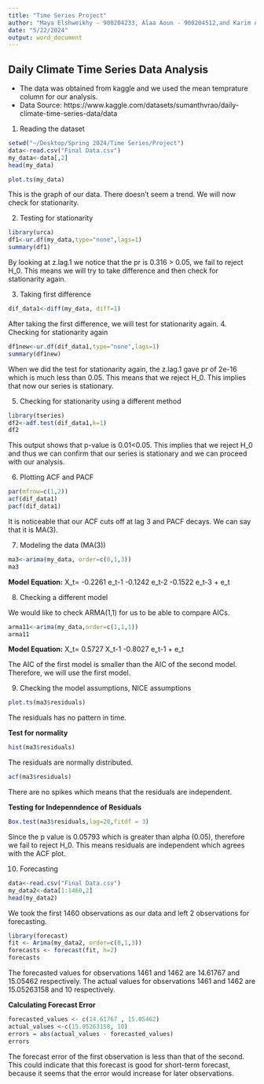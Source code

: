 ```yaml
---
title: "Time Series Project"
author: "Maya Elshweikhy - 900204233, Alaa Aoun - 900204512,and Karim AbouDaoud - 900212779"
date: "5/22/2024"
output: word_document
---
```

## Daily Climate Time Series Data Analysis 
- The data was obtained from kaggle and we used the mean temprature column for our analysis. 
- Data Source: https://www.kaggle.com/datasets/sumanthvrao/daily-climate-time-series-data/data

1. Reading the dataset
```r
setwd("~/Desktop/Spring 2024/Time Series/Project")
data<-read.csv("Final Data.csv")
my_data<-data[,2]
head(my_data)
```

```r
plot.ts(my_data)

```
This is the graph of our data. There doesn't seem a trend. We will now check for stationarity.

2. Testing for stationarity
```r
library(urca)
df1<-ur.df(my_data,type="none",lags=1)
summary(df1)
```
By looking at z.lag.1 we notice that the pr is 0.316 > 0.05, we fail to reject H_0. This means we will try to take difference and then check for stationarity again. 

3. Taking first difference

```r
dif_data1<-diff(my_data, diff=1)
```
After taking the first difference, we will test for stationarity again.
4. Checking for stationarity again
```r
df1new<-ur.df(dif_data1,type="none",lags=1)
summary(df1new)
```
When we did the test for stationarity again, the z.lag.1 gave pr of 2e-16 which is much less than 0.05. This means that we reject H_0. This implies that now our series is stationary. 

5. Checking for stationarity using a different method
```r
library(tseries)
df2<-adf.test(dif_data1,k=1)
df2
```
This output shows that p-value is 0.01<0.05. This implies that we reject H_0 and thus we can confirm that our series is stationary and we can proceed with our analysis.

6. Plotting ACF and PACF
```r
par(mfrow=c(1,2))
acf(dif_data1)
pacf(dif_data1)
```
It is noticeable that our ACF cuts off at lag 3 and PACF decays. We can say that it is MA(3). 

7. Modeling the data (MA(3))

```r
ma3<-arima(my_data, order=c(0,1,3))
ma3
```

**Model Equation:**
X_t= -0.2261 e_t-1 -0.1242 e_t-2 -0.1522 e_t-3 +  e_t

8. Checking a different model 

We would like  to check ARMA(1,1) for us to be able to compare AICs. 

```r
arma11<-arima(my_data,order=c(1,1,1))
arma11
```
**Model Equation:**
X_t= 0.5727 X_t-1 -0.8027 e_t-1 +  e_t

The AIC of the first model is  smaller than the AIC of the second model. Therefore, we will use the first model. 

9. Checking the model assumptions, NICE assumptions

```r
plot.ts(ma3$residuals)
```
The residuals has no pattern in time. 

**Test for normality**

```r
hist(ma3$residuals)
```

The residuals are normally distributed. 

```r
acf(ma3$residuals)
```

There are no spikes which means that the residuals are independent. 

**Testing for Indepenndence of Residuals**

```r
Box.test(ma3$residuals,lag=20,fitdf = 3)
```

Since the p value is 0.05793 which is greater than alpha (0.05), therefore we fail to reject H_0. This means residuals are independent which agrees with the ACF plot. 

10. Forecasting 

```r
data<-read.csv("Final Data.csv")
my_data2<-data[1:1460,2]
head(my_data2)
```

We took the first 1460 observations as our data and left 2 observations for forecasting. 

```r
library(forecast)
fit <- Arima(my_data2, order=c(0,1,3))
forecasts <- forecast(fit, h=2)
forecasts
```

The forecasted values for observations 1461 and 1462 are 14.61767 and 15.05462 respectively. 
The actual values for observations 1461 and 1462 are 15.05263158  and 10 respectively. 

**Calculating Forecast Error**

```r
forecasted_values <- c(14.61767 , 15.05462)
actual_values <-c(15.05263158, 10)
errors = abs(actual_values - forecasted_values)
errors 

```

The forecast error of the first observation is less than that of the second. This could indicate that this forecast is good for short-term forecast, because it seems that the error would increase for later observations. 



